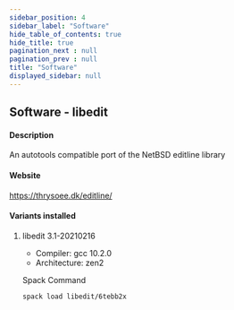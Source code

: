```yaml
---
sidebar_position: 4
sidebar_label: "Software"
hide_table_of_contents: true
hide_title: true
pagination_next : null
pagination_prev : null
title: "Software"
displayed_sidebar: null
---
```


## Software - libedit


#### Description
An autotools compatible port of the NetBSD editline library

#### Website
https://thrysoee.dk/editline/

#### Variants installed

1. libedit 3.1-20210216

    - Compiler: gcc 10.2.0
    - Architecture: zen2

    Spack Command
    ```bash
    spack load libedit/6tebb2x
    ```
